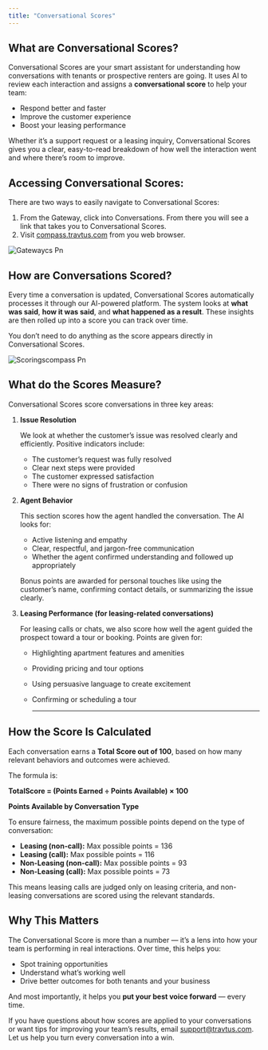 ```yaml
---
title: "Conversational Scores"
---
```


## **What are Conversational Scores?**

Conversational Scores are your smart assistant for understanding how conversations with tenants or prospective renters are going. It uses AI to review each interaction and assigns a **conversational score** to help your team:

- Respond better and faster
- Improve the customer experience
- Boost your leasing performance

Whether it’s a support request or a leasing inquiry, Conversational Scores gives you a clear, easy-to-read breakdown of how well the interaction went and where there’s room to improve.

## **Accessing Conversational Scores:**

There are two ways to easily navigate to Conversational Scores:

1. From the Gateway, click into Conversations. From there you will see a link that takes you to Conversational Scores.
2. Visit [compass.travtus.com](http://compass.travtus.com) from you web browser.

![Gatewaycs Pn](/images/gatewaycs.png)

## **How are Conversations Scored?**

Every time a conversation is updated, Conversational Scores automatically processes it through our AI-powered platform. The system looks at **what was said**, **how it was said**, and **what happened as a result**. These insights are then rolled up into a score you can track over time.

You don’t need to do anything as the score appears directly in Conversational Scores.

![Scoringscompass Pn](/images/scoringscompass.png)

## **What do the Scores Measure?**

Conversational Scores score conversations in three key areas:

1. **Issue Resolution**

   We look at whether the customer’s issue was resolved clearly and efficiently. Positive indicators include:
   - The customer’s request was fully resolved
   - Clear next steps were provided
   - The customer expressed satisfaction
   - There were no signs of frustration or confusion
2. **Agent Behavior**

   This section scores how the agent handled the conversation. The AI looks for:
   - Active listening and empathy
   - Clear, respectful, and jargon-free communication
   - Whether the agent confirmed understanding and followed up appropriately

   Bonus points are awarded for personal touches like using the customer’s name, confirming contact details, or summarizing the issue clearly.
3. **Leasing Performance (for leasing-related conversations)**

   For leasing calls or chats, we also score how well the agent guided the prospect toward a tour or booking. Points are given for:
   - Highlighting apartment features and amenities
   - Providing pricing and tour options
   - Using persuasive language to create excitement
   - Confirming or scheduling a tour

     ---

## **How the Score Is Calculated**

Each conversation earns a **Total Score out of 100**, based on how many relevant behaviors and outcomes were achieved.

The formula is:

**TotalScore = (Points Earned ÷ Points Available) × 100**

**Points Available by Conversation Type**

To ensure fairness, the maximum possible points depend on the type of conversation:

- **Leasing (non-call):** Max possible points = 136
- **Leasing (call):** Max possible points = 116
- **Non-Leasing (non-call):** Max possible points = 93
- **Non-Leasing (call):** Max possible points = 73

This means leasing calls are judged only on leasing criteria, and non-leasing conversations are scored using the relevant standards.

## **Why This Matters**

The Conversational Score is more than a number — it’s a lens into how your team is performing in real interactions. Over time, this helps you:

- Spot training opportunities
- Understand what’s working well
- Drive better outcomes for both tenants and your business

And most importantly, it helps you **put your best voice forward** — every time.

If you have questions about how scores are applied to your conversations or want tips for improving your team’s results, email [<u>support@travtus.com</u>](mailto:support@travtus.com). Let us help you turn every conversation into a win.